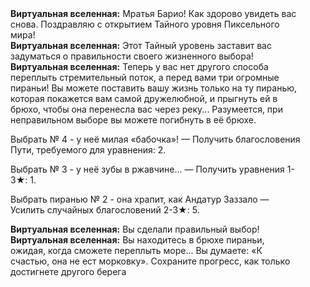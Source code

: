{{Диалог Начало}}
:'''Виртуальная вселенная:''' Мратья Барио! Как здорово увидеть вас снова. Поздравляю с открытием Тайного уровня Пиксельного мира!
:'''Виртуальная вселенная:''' Этот Тайный уровень заставит вас задуматься о правильности своего жизненного выбора!
:'''Виртуальная вселенная:''' Теперь у вас нет другого способа переплыть стремительный поток, а перед вами три огромные пираньи! Вы можете поставить вашу жизнь только на ту пиранью, которая покажется вам самой дружелюбной, и прыгнуть ей в брюхо, чтобы она перенесла вас через реку... Разумеется, при неправильном выборе вы можете погибнуть в её брюхе.
:{{Диалог|Звезда}} Выбрать №&nbsp;4 - у неё милая «бабочка»! &mdash; Получить благословения Пути, требуемого для уравнения: 2.
:{{Диалог|Звезда}} Выбрать №&nbsp;3 - у неё зубы в ржавчине... &mdash; Получить уравнения 1-3★: 1.
:{{Диалог|Звезда}} Выбрать пиранью №&nbsp;2 - она храпит, как Андатур Заззало &mdash; Усилить случайных благословений 2-3★: 5.
:'''Виртуальная вселенная:''' Вы сделали правильный выбор!
:'''Виртуальная вселенная:''' Вы находитесь в брюхе пираньи, ожидая, когда сможете переплыть море... Вы думаете: «К счастью, она не ест морковку». Сохраните прогресс, как только достигнете другого берега
{{Диалог Конец}}